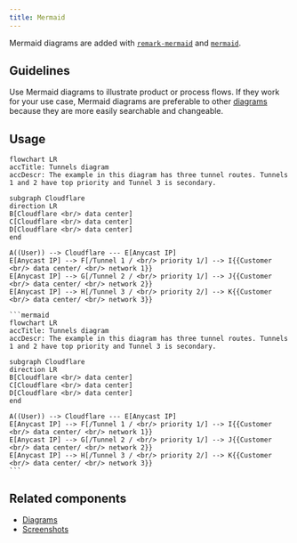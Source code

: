 ```yaml
---
title: Mermaid
---
```


Mermaid diagrams are added with [`remark-mermaid`](https://github.com/remcohaszing/rehype-mermaid/) and [`mermaid`](https://www.npmjs.com/package/mermaid).

## Guidelines

Use Mermaid diagrams to illustrate product or process flows. If they work for your use case, Mermaid diagrams are preferable to other [diagrams](/style-guide/documentation-content-strategy/component-attributes/diagrams/) because they are more easily searchable and changeable.

## Usage

```mermaid
flowchart LR
accTitle: Tunnels diagram
accDescr: The example in this diagram has three tunnel routes. Tunnels 1 and 2 have top priority and Tunnel 3 is secondary.

subgraph Cloudflare
direction LR
B[Cloudflare <br/> data center]
C[Cloudflare <br/> data center]
D[Cloudflare <br/> data center]
end

A((User)) --> Cloudflare --- E[Anycast IP]
E[Anycast IP] --> F[/Tunnel 1 / <br/> priority 1/] --> I{{Customer <br/> data center/ <br/> network 1}}
E[Anycast IP] --> G[/Tunnel 2 / <br/> priority 1/] --> J{{Customer <br/> data center/ <br/> network 2}}
E[Anycast IP] --> H[/Tunnel 3 / <br/> priority 2/] --> K{{Customer <br/> data center/ <br/> network 3}}
```

````
```mermaid
flowchart LR
accTitle: Tunnels diagram
accDescr: The example in this diagram has three tunnel routes. Tunnels 1 and 2 have top priority and Tunnel 3 is secondary.

subgraph Cloudflare
direction LR
B[Cloudflare <br/> data center]
C[Cloudflare <br/> data center]
D[Cloudflare <br/> data center]
end

A((User)) --> Cloudflare --- E[Anycast IP]
E[Anycast IP] --> F[/Tunnel 1 / <br/> priority 1/] --> I{{Customer <br/> data center/ <br/> network 1}}
E[Anycast IP] --> G[/Tunnel 2 / <br/> priority 1/] --> J{{Customer <br/> data center/ <br/> network 2}}
E[Anycast IP] --> H[/Tunnel 3 / <br/> priority 2/] --> K{{Customer <br/> data center/ <br/> network 3}}
```
````

## Related components

- [Diagrams](/style-guide/documentation-content-strategy/component-attributes/diagrams/)
- [Screenshots](/style-guide/documentation-content-strategy/component-attributes/screenshots/)

